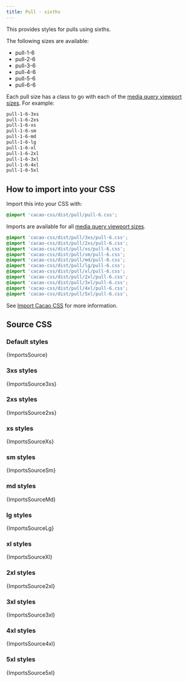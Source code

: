 ```yaml
---
title: Pull - sixths
---
```


This provides styles for pulls using sixths.

The following sizes are available:

- pull-1-6
- pull-2-6
- pull-3-6
- pull-4-6
- pull-5-6
- pull-6-6

Each pull size has a class to go with each of the [media query viewport sizes](/styles/media#viewport-media-queries). For example:

```css
pull-1-6-3xs
pull-1-6-2xs
pull-1-6-xs
pull-1-6-sm
pull-1-6-md
pull-1-6-lg
pull-1-6-xl
pull-1-6-2xl
pull-1-6-3xl
pull-1-6-4xl
pull-1-6-5xl
```

## How to import into your CSS

Import this into your CSS with:

```css
@import 'cacao-css/dist/pull/pull-6.css';
```

Imports are available for all [media query viewport sizes](/styles/media#viewport-media-queries).

```css
@import 'cacao-css/dist/pull/3xs/pull-6.css';
@import 'cacao-css/dist/pull/2xs/pull-6.css';
@import 'cacao-css/dist/pull/xs/pull-6.css';
@import 'cacao-css/dist/pull/sm/pull-6.css';
@import 'cacao-css/dist/pull/md/pull-6.css';
@import 'cacao-css/dist/pull/lg/pull-6.css';
@import 'cacao-css/dist/pull/xl/pull-6.css';
@import 'cacao-css/dist/pull/2xl/pull-6.css';
@import 'cacao-css/dist/pull/3xl/pull-6.css';
@import 'cacao-css/dist/pull/4xl/pull-6.css';
@import 'cacao-css/dist/pull/5xl/pull-6.css';
```

See [Import Cacao CSS](/import) for more information.

## Source CSS

<!-- markdownlint-disable -->

### Default styles

<CodeBlock language="css" title="pull/pull-6.css">{ImportsSource}</CodeBlock>

### 3xs styles

<CodeBlock language="css" title="pull/3xs/pull-6.css">{ImportsSource3xs}</CodeBlock>

### 2xs styles

<CodeBlock language="css" title="pull/2xs/pull-6.css">{ImportsSource2xs}</CodeBlock>

### xs styles

<CodeBlock language="css" title="pull/xs/pull-6.css">{ImportsSourceXs}</CodeBlock>

### sm styles

<CodeBlock language="css" title="pull/sm/pull-6.css">{ImportsSourceSm}</CodeBlock>

### md styles

<CodeBlock language="css" title="pull/md/pull-6.css">{ImportsSourceMd}</CodeBlock>

### lg styles

<CodeBlock language="css" title="pull/lg/pull-6.css">{ImportsSourceLg}</CodeBlock>

### xl styles

<CodeBlock language="css" title="pull/xl/pull-6.css">{ImportsSourceXl}</CodeBlock>

### 2xl styles

<CodeBlock language="css" title="pull/2xl/pull-6.css">{ImportsSource2xl}</CodeBlock>

### 3xl styles

<CodeBlock language="css" title="pull/3xl/pull-6.css">{ImportsSource3xl}</CodeBlock>

### 4xl styles

<CodeBlock language="css" title="pull/4xl/pull-6.css">{ImportsSource4xl}</CodeBlock>

### 5xl styles

<CodeBlock language="css" title="pull/5xl/pull-6.css">{ImportsSource5xl}</CodeBlock>
